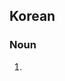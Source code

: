 ==Korean==
{{ko-hanjatab}}

===Noun===
{{ko-noun|hj|hangeul=출원자}}

# {{hanja form of|출원자|applicant}}
